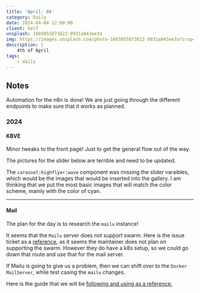 ```yaml
---
title: 'April: 04'
category: Daily
date: 2024-04-04 12:00:00
client: Self
unsplash: 1603855873822-0931a843ee3a
img: https://images.unsplash.com/photo-1603855873822-0931a843ee3a?crop=entropy&cs=srgb&fm=jpg&ixid=MnwzNjM5Nzd8MHwxfHJhbmRvbXx8fHx8fHx8fDE2ODE3NDg2ODY&ixlib=rb-4.0.3&q=85
description: |
    4th of April
tags:
    - daily
---
```





<MDXJS>

## Notes

Automation for the n8n is done! We are just going through the different endpoints to make sure that it works as planned.

</MDXJS>

<MDXJS>

### 2024

<MDXJS>

#### KBVE

Minor tweaks to the front page! Just to get the general flow out of the way.

The pictures for the slider below are terrible and need to be updated.

The `carousel:highflyer:wave` component was missing the slider varaibles, which would be the images that would be inserted into the gallery.
I am thinking that we put the most basic images that will match the color scheme, mainly with the color of cyan.

</MDXJS>

---

<MDXJS>

#### Mail

The plan for the day is to research the `mailu` instance!

It seems that the `Mailu` server does not support swarm. 
Here is the issue ticket as a [reference](https://github.com/Mailu/Mailu/discussions/3128), as it seems the maintainer does not plan on supporting the swarm.
However they do have a k8s setup, so we could go down that route and use that for the mail server.

If Mailu is going to give us a problem, then we can shift over to the `Docker MailServer`, while test casing the `mailu` changes.

Here is the guide that we will be [following and using as a reference.](https://docker-mailserver.github.io/docker-mailserver/latest/examples/tutorials/basic-installation/)

</MDXJS>

</MDXJS>